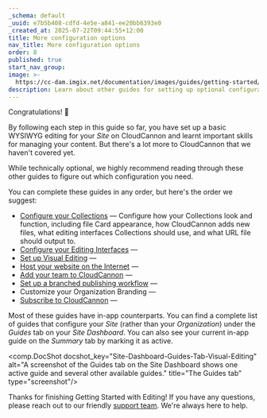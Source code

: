 ```yaml
---
_schema: default
_uuid: e7b5b408-cdfd-4e5e-a841-ee20bb6393e0
_created_at: 2025-07-22T09:44:55+12:00
title: More configuration options
nav_title: More configuration options
order: 8
published: true
start_nav_group:
image: >-
  https://cc-dam.imgix.net/documentation/images/guides/getting-started/guide-thumbnails/CloudCannon-Getting-Started-Thumbnail-Universal.png
description: Learn about other guides for setting up optional configuration in CloudCannon.
---
```

Congratulations! 🎉

By following each step in this guide so far, you have set up a basic WYSIWYG editing for your *Site* on CloudCannon and learnt important skills for managing your content. But there's a lot more to CloudCannon that we haven't covered yet.

While technically optional, we highly recommend reading through these other guides to figure out which configuration you need.

You can complete these guides in any order, but here's the order we suggest:

* [Configure your Collections](/documentation/guides/configure-your-collections/) — Configure how your Collections look and function, including file Card appearance, how CloudCannon adds new files, what editing interfaces Collections should use, and what URL file should output to.
* [Configure your Editing Interfaces](/documentation/guides/configure-your-editing-interfaces/) —
* [Set up Visual Editing](/documentation/guides/set-up-visual-editing/) —
* [Host your website on the Internet](/documentation/guides/host-your-website/) —
* [Add your team to CloudCannon](/documentation/guides/add-your-team-to-cloudcannon/) —
* [Set up a branched publishing workflow](/documentation/guides/set-up-a-branched-publishing-workflow/) —
* Customize your Organization Branding —
* [Subscribe to CloudCannon](/documentation/guides/subscribe-to-cloudcannon/) —

Most of these guides have in-app counterparts. You can find a complete list of guides that configure your *Site* (rather than your *Organization*) under the *Guides* tab on your *Site Dashboard*. You can also see your current in-app guide on the *Summary* tab by marking it as active.

<comp.DocShot docshot_key="Site-Dashboard-Guides-Tab-Visual-Editing" alt="A screenshot of the Guides tab on the Site Dashboard shows one active guide and several other available guides." title="The Guides tab" type="screenshot"/>

Thanks for finishing Getting Started with Editing! If you have any questions, please reach out to our friendly [support team](/support/). We're always here to help.
